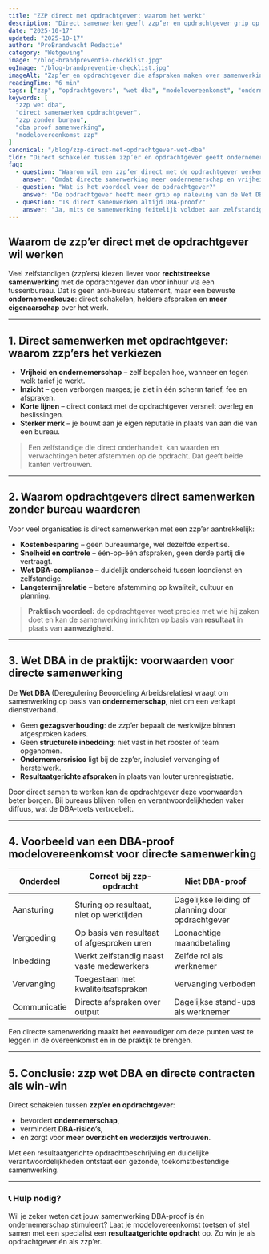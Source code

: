 ```yaml
---
title: "ZZP direct met opdrachtgever: waarom het werkt"
description: "Direct samenwerken geeft zzp’er en opdrachtgever grip op kosten, afspraken en Wet DBA zonder bureaumarge."
date: "2025-10-17"
updated: "2025-10-17"
author: "ProBrandwacht Redactie"
category: "Wetgeving"
image: "/blog-brandpreventie-checklist.jpg"
ogImage: "/blog-brandpreventie-checklist.jpg"
imageAlt: "Zzp’er en opdrachtgever die afspraken maken over samenwerking"
readingTime: "6 min"
tags: ["zzp", "opdrachtgevers", "wet dba", "modelovereenkomst", "ondernemerschap"]
keywords: [
  "zzp wet dba",
  "direct samenwerken opdrachtgever",
  "zzp zonder bureau",
  "dba proof samenwerking",
  "modelovereenkomst zzp"
]
canonical: "/blog/zzp-direct-met-opdrachtgever-wet-dba"
tldr: "Direct schakelen tussen zzp’er en opdrachtgever geeft ondernemerschap én een gedeeld kostenoverzicht; bureaumarges verdwijnen en DBA-afspraken blijven controleerbaar."
faq:
  - question: "Waarom wil een zzp’er direct met de opdrachtgever werken?"
    answer: "Omdat directe samenwerking meer ondernemerschap en vrijheid biedt. Er is geen marge-afroming en de communicatie is korter en duidelijker."
  - question: "Wat is het voordeel voor de opdrachtgever?"
    answer: "De opdrachtgever heeft meer grip op naleving van de Wet DBA, lagere kosten en snellere communicatie zonder tussenbureau."
  - question: "Is direct samenwerken altijd DBA-proof?"
    answer: "Ja, mits de samenwerking feitelijk voldoet aan zelfstandigheid: geen gezagsverhouding, vrijheid van uitvoering en duidelijke resultaatgerichte afspraken."
---
```


## Waarom de zzp’er direct met de opdrachtgever wil werken

Veel zelfstandigen (zzp’ers) kiezen liever voor **rechtstreekse samenwerking** met de opdrachtgever dan voor inhuur via een tussenbureau. Dat is geen anti-bureau statement, maar een bewuste **ondernemerskeuze**: direct schakelen, heldere afspraken en **meer eigenaarschap** over het werk.

---

## 1. Direct samenwerken met opdrachtgever: waarom zzp’ers het verkiezen

- **Vrijheid en ondernemerschap** – zelf bepalen hoe, wanneer en tegen welk tarief je werkt.
- **Inzicht** – geen verborgen marges; je ziet in één scherm tarief, fee en afspraken.
- **Korte lijnen** – direct contact met de opdrachtgever versnelt overleg en beslissingen.
- **Sterker merk** – je bouwt aan je eigen reputatie in plaats van aan die van een bureau.

> Een zelfstandige die direct onderhandelt, kan waarden en verwachtingen beter afstemmen op de opdracht. Dat geeft beide kanten vertrouwen.

---

## 2. Waarom opdrachtgevers direct samenwerken zonder bureau waarderen

Voor veel organisaties is direct samenwerken met een zzp’er aantrekkelijk:

- **Kostenbesparing** – geen bureaumarge, wel dezelfde expertise.
- **Snelheid en controle** – één-op-één afspraken, geen derde partij die vertraagt.
- **Wet DBA-compliance** – duidelijk onderscheid tussen loondienst en zelfstandige.
- **Langetermijnrelatie** – betere afstemming op kwaliteit, cultuur en planning.

> **Praktisch voordeel:** de opdrachtgever weet precies met wie hij zaken doet en kan de samenwerking inrichten op basis van **resultaat** in plaats van **aanwezigheid**.

---

## 3. Wet DBA in de praktijk: voorwaarden voor directe samenwerking

De **Wet DBA** (Deregulering Beoordeling Arbeidsrelaties) vraagt om samenwerking op basis van **ondernemerschap**, niet om een verkapt dienstverband.

- Geen **gezagsverhouding**: de zzp’er bepaalt de werkwijze binnen afgesproken kaders.
- Geen **structurele inbedding**: niet vast in het rooster of team opgenomen.
- **Ondernemersrisico** ligt bij de zzp’er, inclusief vervanging of herstelwerk.
- **Resultaatgerichte afspraken** in plaats van louter urenregistratie.

Door direct samen te werken kan de opdrachtgever deze voorwaarden beter borgen. Bij bureaus blijven rollen en verantwoordelijkheden vaker diffuus, wat de DBA-toets vertroebelt.

---

## 4. Voorbeeld van een DBA-proof modelovereenkomst voor directe samenwerking

| Onderdeel | Correct bij zzp-opdracht | Niet DBA-proof |
| --- | --- | --- |
| Aansturing | Sturing op resultaat, niet op werktijden | Dagelijkse leiding of planning door opdrachtgever |
| Vergoeding | Op basis van resultaat of afgesproken uren | Loonachtige maandbetaling |
| Inbedding | Werkt zelfstandig naast vaste medewerkers | Zelfde rol als werknemer |
| Vervanging | Toegestaan met kwaliteitsafspraken | Vervanging verboden |
| Communicatie | Directe afspraken over output | Dagelijkse stand-ups als werknemer |

Een directe samenwerking maakt het eenvoudiger om deze punten vast te leggen in de overeenkomst én in de praktijk te brengen.

---

## 5. Conclusie: zzp wet DBA en directe contracten als win-win

Direct schakelen tussen **zzp’er en opdrachtgever**:

- bevordert **ondernemerschap**,
- vermindert **DBA-risico’s**,
- en zorgt voor **meer overzicht en wederzijds vertrouwen**.

Met een resultaatgerichte opdrachtbeschrijving en duidelijke verantwoordelijkheden ontstaat een gezonde, toekomstbestendige samenwerking.

---

### 📞 Hulp nodig?

Wil je zeker weten dat jouw samenwerking DBA-proof is én ondernemerschap stimuleert? Laat je modelovereenkomst toetsen of stel samen met een specialist een **resultaatgerichte opdracht** op. Zo win je als opdrachtgever én als zzp’er.
